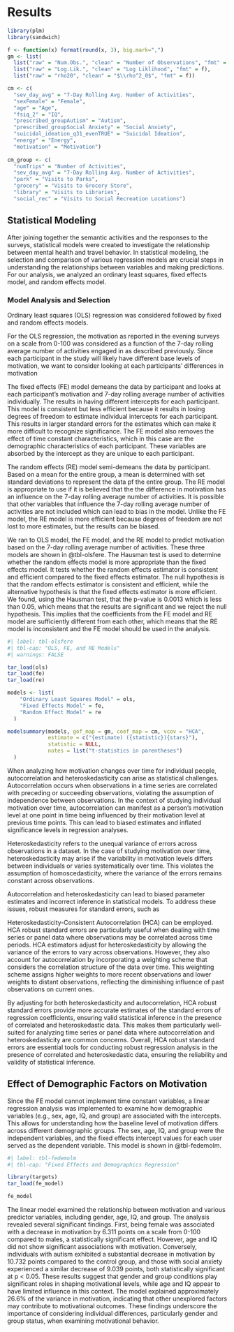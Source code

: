 # Results

```r
library(plm)
library(sandwich)
```

```r
f <- function(x) format(round(x, 3), big.mark=",")
gm <- list(
  list("raw" = "Num.Obs.", "clean" = "Number of Observations", "fmt" = f),
  list("raw" = "Log.Lik.", "clean" = "Log Liklihood", "fmt" = f),
  list("raw" = "rho20", "clean" = "$\\rho^2_0$", "fmt" = f))

cm <- c(
  "sev_day_avg" = "7-Day Rolling Avg. Number of Activities",
  "sexFemale" = "Female", 
  "age" = "Age", 
  "fsiq_2" = "IQ", 
  "prescribed_groupAutism" = "Autism", 
  "prescribed_groupSocial Anxiety" = "Social Anxiety", 
  "suicidal_ideation_q31_evenTRUE" = "Suicidal Ideation",
  "energy" = "Energy",
  "motivation" = "Motivation")
  
cm_group <- c(
  "numTrips" = "Number of Activities",
  "sev_day_avg" = "7-Day Rolling Avg. Number of Activities",
  "park" = "Visits to Parks",
  "grocery" = "Visits to Grocery Store",
  "library" = "Visits to Libraries",
  "social_rec" = "Visits to Social Recreation Locations")
```

## Statistical Modeling

After joining together the semantic activities and the responses to the surveys, statistical models were created to investigate the relationship between mental health and travel behavior. In statistical modeling, the selection and comparison of various regression models are crucial steps in understanding the relationships between variables and making predictions. For our analysis, we analyzed an ordinary least squares, fixed effects model, and random effects model.

### Model Analysis and Selection

Ordinary least squares (OLS) regression was considered followed by fixed and random effects models.

For the OLS regression, the motivation as reported in the evening surveys on a scale from 0-100 was considered as a function of the 7-day rolling average number of activities engaged in as described previously. Since each participant in the study will likely have different base levels of motivation, we want to consider looking at each participants' differences in motivation

The fixed effects (FE) model demeans the data by participant and looks at each participant's motivation and 7-day rolling average number of activities individually. The results in having different intercepts for each participant. This model is consistent but less efficient because it results in losing degrees of freedom to estimate individual intercepts for each participant. This results in larger standard errors for the estimates which can make it more difficult to recognize significance. The FE model also removes the effect of time constant characteristics, which in this case are the demographic characteristics of each participant. These variables are absorbed by the intercept as they are unique to each participant.

The random effects (RE) model semi-demeans the data by participant. Based on a mean for the entire group, a mean is determined with set standard deviations to represent the data pf the entire group. The RE model is appropriate to use if it is believed that the the difference in motivation has an influence on the 7-day rolling average number of activities. It is possible that other variables that influence the 7-day rolling average number of activities are not included which can lead to bias in the model. Unlike the FE model, the RE model is more efficient because degrees of freedom are not lost to more estimates, but the results can be biased.

We ran to OLS model, the FE model, and the RE model to predict motivation based on the 7-day rolling average number of activities. These three models are shown in @tbl-olsfere. The Hausman test is used to determine whether the random effects model is more appropriate than the fixed effects model. It tests whether the random effects estimator is consistent and efficient compared to the fixed effects estimator. The null hypothesis is that the random effects estimator is consistent and efficient, while the alternative hypothesis is that the fixed effects estimator is more efficient. We found, using the Hausman test, that the p-value is 0.0013 which is less than 0.05, which means that the results are significant and we reject the null hypothesis. This implies that the coefficients from the FE model and RE model are sufficiently different from each other, which means that the RE model is inconsistent and the FE model should be used in the analysis.

```r
#| label: tbl-olsfere
#| tbl-cap: "OLS, FE, and RE Models"
#| warnings: FALSE

tar_load(ols)
tar_load(fe)
tar_load(re)

models <- list(
    "Ordinary Least Squares Model" = ols,
    "Fixed Effects Model" = fe,
    "Random Effect Model" = re
  )

modelsummary(models, gof_map = gm, coef_map = cm, vcov = "HCA",
             estimate = c("{estimate) ({statistic}){stars}"),
             statistic = NULL,
             notes = list("t-statistics in parentheses")
  )
```

When analyzing how motivation changes over time for individual people, autocorrelation and heteroskedasticity can arise as statistical challenges. Autocorrelation occurs when observations in a time series are correlated with preceding or succeeding observations, violating the assumption of independence between observations. In the context of studying individual motivation over time, autocorrelation can manifest as a person's motivation level at one point in time being influenced by their motivation level at previous time points. This can lead to biased estimates and inflated significance levels in regression analyses.

Heteroskedasticity refers to the unequal variance of errors across observations in a dataset. In the case of studying motivation over time, heteroskedasticity may arise if the variability in motivation levels differs between individuals or varies systematically over time. This violates the assumption of homoscedasticity, where the variance of the errors remains constant across observations.

Autocorrelation and heteroskedasticity can lead to biased parameter estimates and incorrect inference in statistical models. To address these issues, robust measures for standard errors, such as

Heteroskedasticity-Consistent Autocorrelation (HCA) can be employed. HCA robust standard errors are particularly useful when dealing with time series or panel data where observations may be correlated across time periods. HCA estimators adjust for heteroskedasticity by allowing the variance of the errors to vary across observations. However, they also account for autocorrelation by incorporating a weighting scheme that considers the correlation structure of the data over time. This weighting scheme assigns higher weights to more recent observations and lower weights to distant observations, reflecting the diminishing influence of past observations on current ones.

By adjusting for both heteroskedasticity and autocorrelation, HCA robust standard errors provide more accurate estimates of the standard errors of regression coefficients, ensuring valid statistical inference in the presence of correlated and heteroskedastic data. This makes them particularly well-suited for analyzing time series or panel data where autocorrelation and heteroskedasticity are common concerns. Overall, HCA robust standard errors are essential tools for conducting robust regression analysis in the presence of correlated and heteroskedastic data, ensuring the reliability and validity of statistical inference.

## Effect of Demographic Factors on Motivation

Since the FE model cannot implement time constant variables, a linear regression analysis was implemented to examine how demographic variables (e.g., sex, age, IQ, and group) are associated with the intercepts. This allows for understanding how the baseline level of motivation differs across different demographic groups. The sex, age, IQ, and group were the independent variables, and the fixed effects intercept values for each user served as the dependent variable. This model is shown in @tbl-fedemolm.

```r
#| label: tbl-fedemolm
#| tbl-cap: "Fixed Effects and Demographics Regression"

library(targets)
tar_load(fe_model)

fe_model
```

The linear model examined the relationship between motivation and various predictor variables, including gender, age, IQ, and group. The analysis revealed several significant findings. First, being female was associated with a decrease in motivation by 6.311 points on a scale from 0-100 compared to males, a statistically significant effect. However, age and IQ did not show significant associations with motivation. Conversely, individuals with autism exhibited a substantial decrease in motivation by 10.732 points compared to the control group, and those with social anxiety experienced a similar decrease of 9.039 points, both statistically significant at p < 0.05. These results suggest that gender and group conditions play significant roles in shaping motivational levels, while age and IQ appear to have limited influence in this context. The model explained approximately 26.6% of the variance in motivation, indicating that other unexplored factors may contribute to motivational outcomes. These findings underscore the importance of considering individual differences, particularly gender and group status, when examining motivational behavior.

